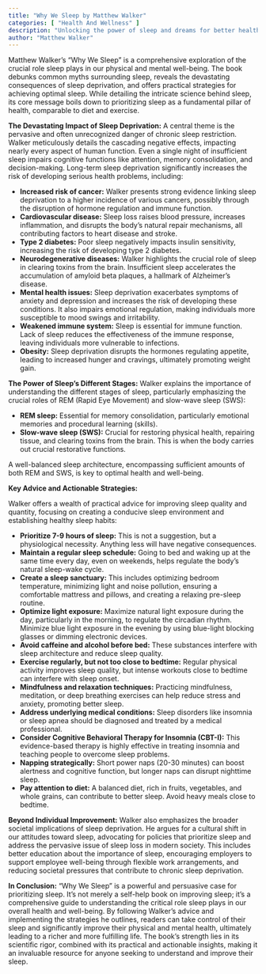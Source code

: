 ```yaml
---
title: "Why We Sleep by Matthew Walker"
categories: [ "Health And Wellness" ]
description: "Unlocking the power of sleep and dreams for better health"
author: "Matthew Walker"
---
```

Matthew Walker's "Why We Sleep" is a comprehensive exploration of the crucial role sleep plays in our physical and mental well-being.  The book debunks common myths surrounding sleep, reveals the devastating consequences of sleep deprivation, and offers practical strategies for achieving optimal sleep.  While detailing the intricate science behind sleep, its core message boils down to prioritizing sleep as a fundamental pillar of health, comparable to diet and exercise.

**The Devastating Impact of Sleep Deprivation:**  A central theme is the pervasive and often unrecognized danger of chronic sleep restriction.  Walker meticulously details the cascading negative effects, impacting nearly every aspect of human function. Even a single night of insufficient sleep impairs cognitive functions like attention, memory consolidation, and decision-making.  Long-term sleep deprivation significantly increases the risk of developing serious health problems, including:

* **Increased risk of cancer:**  Walker presents strong evidence linking sleep deprivation to a higher incidence of various cancers, possibly through the disruption of hormone regulation and immune function.
* **Cardiovascular disease:** Sleep loss raises blood pressure, increases inflammation, and disrupts the body's natural repair mechanisms, all contributing factors to heart disease and stroke.
* **Type 2 diabetes:**  Poor sleep negatively impacts insulin sensitivity, increasing the risk of developing type 2 diabetes.
* **Neurodegenerative diseases:**  Walker highlights the crucial role of sleep in clearing toxins from the brain.  Insufficient sleep accelerates the accumulation of amyloid beta plaques, a hallmark of Alzheimer's disease.
* **Mental health issues:**  Sleep deprivation exacerbates symptoms of anxiety and depression and increases the risk of developing these conditions.  It also impairs emotional regulation, making individuals more susceptible to mood swings and irritability.
* **Weakened immune system:**  Sleep is essential for immune function.  Lack of sleep reduces the effectiveness of the immune response, leaving individuals more vulnerable to infections.
* **Obesity:** Sleep deprivation disrupts the hormones regulating appetite, leading to increased hunger and cravings, ultimately promoting weight gain.

**The Power of Sleep's Different Stages:**  Walker explains the importance of understanding the different stages of sleep, particularly emphasizing the crucial roles of REM (Rapid Eye Movement) and slow-wave sleep (SWS):

* **REM sleep:** Essential for memory consolidation, particularly emotional memories and procedural learning (skills).
* **Slow-wave sleep (SWS):** Crucial for restoring physical health, repairing tissue, and clearing toxins from the brain.  This is when the body carries out crucial restorative functions.

A well-balanced sleep architecture, encompassing sufficient amounts of both REM and SWS, is key to optimal health and well-being.

**Key Advice and Actionable Strategies:**

Walker offers a wealth of practical advice for improving sleep quality and quantity, focusing on creating a conducive sleep environment and establishing healthy sleep habits:

* **Prioritize 7-9 hours of sleep:** This is not a suggestion, but a physiological necessity. Anything less will have negative consequences.
* **Maintain a regular sleep schedule:**  Going to bed and waking up at the same time every day, even on weekends, helps regulate the body's natural sleep-wake cycle.
* **Create a sleep sanctuary:**  This includes optimizing bedroom temperature, minimizing light and noise pollution, ensuring a comfortable mattress and pillows, and creating a relaxing pre-sleep routine.
* **Optimize light exposure:**  Maximize natural light exposure during the day, particularly in the morning, to regulate the circadian rhythm.  Minimize blue light exposure in the evening by using blue-light blocking glasses or dimming electronic devices.
* **Avoid caffeine and alcohol before bed:**  These substances interfere with sleep architecture and reduce sleep quality.
* **Exercise regularly, but not too close to bedtime:**  Regular physical activity improves sleep quality, but intense workouts close to bedtime can interfere with sleep onset.
* **Mindfulness and relaxation techniques:**  Practicing mindfulness, meditation, or deep breathing exercises can help reduce stress and anxiety, promoting better sleep.
* **Address underlying medical conditions:** Sleep disorders like insomnia or sleep apnea should be diagnosed and treated by a medical professional.
* **Consider Cognitive Behavioral Therapy for Insomnia (CBT-I):** This evidence-based therapy is highly effective in treating insomnia and teaching people to overcome sleep problems.
* **Napping strategically:**  Short power naps (20-30 minutes) can boost alertness and cognitive function, but longer naps can disrupt nighttime sleep.
* **Pay attention to diet:**  A balanced diet, rich in fruits, vegetables, and whole grains, can contribute to better sleep.  Avoid heavy meals close to bedtime.

**Beyond Individual Improvement:**  Walker also emphasizes the broader societal implications of sleep deprivation.  He argues for a cultural shift in our attitudes toward sleep, advocating for policies that prioritize sleep and address the pervasive issue of sleep loss in modern society.  This includes better education about the importance of sleep, encouraging employers to support employee well-being through flexible work arrangements, and reducing societal pressures that contribute to chronic sleep deprivation.

**In Conclusion:**  "Why We Sleep" is a powerful and persuasive case for prioritizing sleep.  It's not merely a self-help book on improving sleep; it's a comprehensive guide to understanding the critical role sleep plays in our overall health and well-being.  By following Walker's advice and implementing the strategies he outlines, readers can take control of their sleep and significantly improve their physical and mental health, ultimately leading to a richer and more fulfilling life.  The book's strength lies in its scientific rigor, combined with its practical and actionable insights, making it an invaluable resource for anyone seeking to understand and improve their sleep.

